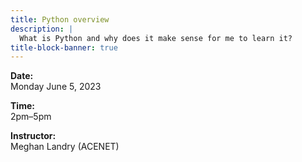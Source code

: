 ```yaml
---
title: Python overview
description: |
  What is Python and why does it make sense for me to learn it?
title-block-banner: true
---
```


:::{.topdef}

**Date:** \
Monday June 5, 2023

**Time:** \
2pm–5pm

**Instructor:** \
Meghan Landry (ACENET)

:::

